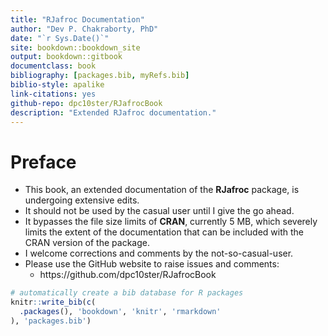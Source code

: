 ```yaml
--- 
title: "RJafroc Documentation"
author: "Dev P. Chakraborty, PhD"
date: "`r Sys.Date()`"
site: bookdown::bookdown_site
output: bookdown::gitbook
documentclass: book
bibliography: [packages.bib, myRefs.bib]
biblio-style: apalike
link-citations: yes
github-repo: dpc10ster/RJafrocBook
description: "Extended RJafroc documentation."
---
```


# Preface {-}
* This book, an extended documentation of the __RJafroc__ package, is undergoing extensive edits. 
* It should not be used by the casual user until I give the go ahead.
* It bypasses the file size limits of __CRAN__, currently 5 MB, which severely limits the extent of the documentation that can be included with the CRAN version of the package.
* I welcome corrections and comments by the not-so-casual-user.
* Please use the GitHub website to raise issues and comments: 
    + https://github.com/dpc10ster/RJafrocBook
    
    
```r
# automatically create a bib database for R packages
knitr::write_bib(c(
  .packages(), 'bookdown', 'knitr', 'rmarkdown'
), 'packages.bib')
```
    